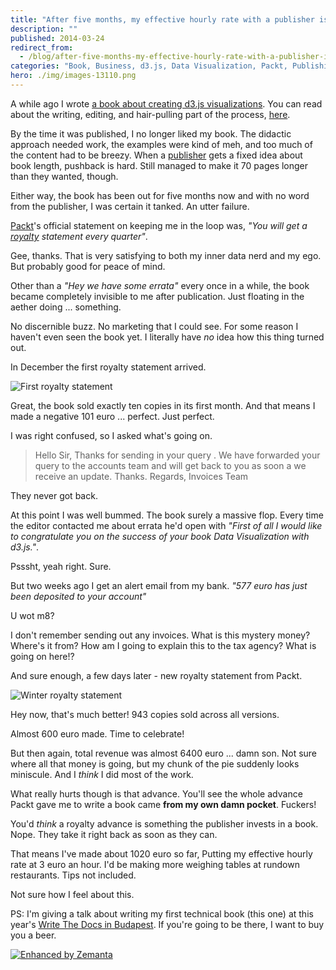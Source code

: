 ```yaml
---
title: "After five months, my effective hourly rate with a publisher is 3eur/hour"
description: ""
published: 2014-03-24
redirect_from:
  - /blog/after-five-months-my-effective-hourly-rate-with-a-publisher-is-3eurhour/swizec/6548
categories: "Book, Business, d3.js, Data Visualization, Packt, Publishing, Side Projects, Writing"
hero: ./img/images-13110.png
---
```


A while ago I wrote [a book about creating d3.js visualizations](http://www.packtpub.com/data-visualization-with-d3js/book). You can read about the writing, editing, and hair-pulling part of the process, [here](http://swizec.com/blog/i-published-a-book-with-a-publisher-heres-what-the-journey-was-like/swizec/6398).

By the time it was published, I no longer liked my book. The didactic approach needed work, the examples were kind of meh, and too much of the content had to be breezy. When a [publisher](http://en.wikipedia.org/wiki/Publishing "Publishing") gets a fixed idea about book length, pushback is hard. Still managed to make it 70 pages longer than they wanted, though.

Either way, the book has been out for five months now and with no word from the publisher, I was certain it tanked. An utter failure.

[Packt](http://www.packtpub.com "Packt")'s official statement on keeping me in the loop was, _"You will get a [royalty](http://en.wikipedia.org/wiki/Royalties "Royalties") statement every quarter"_.

Gee, thanks. That is very satisfying to both my inner data nerd and my ego. But probably good for peace of mind.

Other than a _"Hey we have some errata"_ every once in a while, the book became completely invisible to me after publication. Just floating in the aether doing ... something.

No discernible buzz. No marketing that I could see. For some reason I haven't even seen the book yet. I literally have _no_ idea how this thing turned out.

In December the first royalty statement arrived.

![First royalty statement](./img/images-13110.png "First royalty statement")

Great, the book sold exactly ten copies in its first month. And that means I made a negative 101 euro ... perfect. Just perfect.

I was right confused, so I asked what's going on.

> Hello Sir, Thanks for sending in your query . We have forwarded your query to the accounts team and will get back to you as soon a we receive an update. Thanks. Regards, Invoices Team

They never got back.

At this point I was well bummed. The book surely a massive flop. Every time the editor contacted me about errata he'd open with _"First of all I would like to congratulate you on the success of your book Data Visualization with d3.js."_.

Psssht, yeah right. Sure.

But two weeks ago I get an alert email from my bank. _"577 euro has just been deposited to your account"_

U wot m8?

I don't remember sending out any invoices. What is this mystery money? Where's it from? How am I going to explain this to the tax agency? What is going on here!?

And sure enough, a few days later - new royalty statement from Packt.

![Winter royalty statement](./img/images-13111.png "Winter royalty statement")

Hey now, that's much better! 943 copies sold across all versions.

Almost 600 euro made. Time to celebrate!

But then again, total revenue was almost 6400 euro ... damn son. Not sure where all that money is going, but my chunk of the pie suddenly looks miniscule. And I _think_ I did most of the work.

What really hurts though is that advance. You'll see the whole advance Packt gave me to write a book came **from my own damn pocket**. Fuckers!

You'd _think_ a royalty advance is something the publisher invests in a book. Nope. They take it right back as soon as they can.

That means I've made about 1020 euro so far, Putting my effective hourly rate at 3 euro an hour. I'd be making more weighing tables at rundown restaurants. Tips not included.

Not sure how I feel about this.

PS: I'm giving a talk about writing my first technical book (this one) at this year's [Write The Docs in Budapest](http://conf.writethedocs.org/eu/2014/). If you're going to be there, I want to buy you a beer.

[![Enhanced by Zemanta](http://img.zemanta.com/zemified_e.png?x-id=d8bc3227-47c5-4cc4-b4b9-0c9a79b1c88f)](http://www.zemanta.com/?px "Enhanced by Zemanta")
